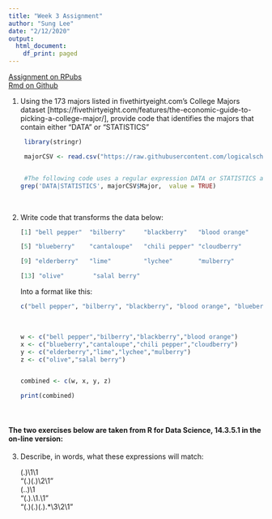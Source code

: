 ```yaml
---
title: "Week 3 Assignment"
author: "Sung Lee"
date: "2/12/2020"
output: 
  html_document: 
    df_print: paged
---
```


[Assignment on RPubs](https://rpubs.com/logicalschema/data607_week3 "Sung's Week 2 Assignment Rpubs")
<br>
[Rmd on Github](https://github.com/logicalschema/DATA607/blob/master/week3/Sung%20Lee%20Assignment%203.Rmd "Sung's Week 3 Assignment Github")

1. Using the 173 majors listed in fivethirtyeight.com’s College Majors dataset [https://fivethirtyeight.com/features/the-economic-guide-to-picking-a-college-major/], provide code that identifies the majors that contain either "DATA" or "STATISTICS"  

    ```r
     library(stringr)

     majorCSV <- read.csv("https://raw.githubusercontent.com/logicalschema/DATA607/master/week3/majors-list.csv")


     #The following code uses a regular expression DATA or STATISTICS and searches through the Major field of the data.
    grep('DATA|STATISTICS', majorCSV$Major,  value = TRUE)

    ```
<br>

2. Write code that transforms the data below:  

    ```r
    [1] "bell pepper"  "bilberry"     "blackberry"   "blood orange"

    [5] "blueberry"    "cantaloupe"   "chili pepper" "cloudberry"  

    [9] "elderberry"   "lime"         "lychee"       "mulberry"    

    [13] "olive"        "salal berry"
    ```

    Into a format like this:

    ```r
    c("bell pepper", "bilberry", "blackberry", "blood orange", "blueberry", "cantaloupe", "chili pepper", "cloudberry", "elderberry", "lime", "lychee", "mulberry", "olive", "salal berry")
    ```
    
    <br>

    ```r
    w <- c("bell pepper","bilberry","blackberry","blood orange")
    x <- c("blueberry","cantaloupe","chili pepper","cloudberry") 
    y <- c("elderberry","lime","lychee","mulberry") 
    z <- c("olive","salal berry")


    combined <- c(w, x, y, z)

    print(combined)

    ```
    
<br>

#### The two exercises below are taken from R for Data Science, 14.3.5.1 in the on-line version:  

3. Describe, in words, what these expressions will match:

    (.)\1\1  
    "(.)(.)\\2\\1"  
    (..)\1  
    "(.).\\1.\\1"  
    "(.)(.)(.).*\\3\\2\\1"  
    
    
    





